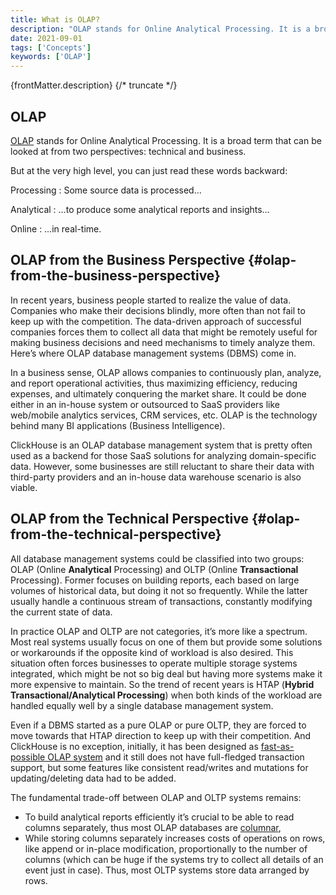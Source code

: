 ```yaml
---
title: What is OLAP?
description: "OLAP stands for Online Analytical Processing. It is a broad term that can be looked at from two perspectives: technical and business."
date: 2021-09-01
tags: ['Concepts']
keywords: ['OLAP']
---
```


{frontMatter.description}
{/* truncate */}

## OLAP

[OLAP](https://en.wikipedia.org/wiki/Online_analytical_processing) stands for Online Analytical Processing. It is a broad term that can be looked at from two perspectives: technical and business. 

But at the very high level, you can just read these words backward:

Processing
:   Some source data is processed…

Analytical
:   …to produce some analytical reports and insights…

Online
:   …in real-time.

## OLAP from the Business Perspective {#olap-from-the-business-perspective}

In recent years, business people started to realize the value of data. Companies who make their decisions blindly, more often than not fail to keep up with the competition. The data-driven approach of successful companies forces them to collect all data that might be remotely useful for making business decisions and need mechanisms to timely analyze them. Here’s where OLAP database management systems (DBMS) come in.

In a business sense, OLAP allows companies to continuously plan, analyze, and report operational activities, thus maximizing efficiency, reducing expenses, and ultimately conquering the market share. It could be done either in an in-house system or outsourced to SaaS providers like web/mobile analytics services, CRM services, etc. OLAP is the technology behind many BI applications (Business Intelligence).

ClickHouse is an OLAP database management system that is pretty often used as a backend for those SaaS solutions for analyzing domain-specific data. However, some businesses are still reluctant to share their data with third-party providers and an in-house data warehouse scenario is also viable.

## OLAP from the Technical Perspective {#olap-from-the-technical-perspective}

All database management systems could be classified into two groups: OLAP (Online **Analytical** Processing) and OLTP (Online **Transactional** Processing). Former focuses on building reports, each based on large volumes of historical data, but doing it not so frequently. While the latter usually handle a continuous stream of transactions, constantly modifying the current state of data.

In practice OLAP and OLTP are not categories, it’s more like a spectrum. Most real systems usually focus on one of them but provide some solutions or workarounds if the opposite kind of workload is also desired. This situation often forces businesses to operate multiple storage systems integrated, which might be not so big deal but having more systems make it more expensive to maintain. So the trend of recent years is HTAP (**Hybrid Transactional/Analytical Processing**) when both kinds of the workload are handled equally well by a single database management system.

Even if a DBMS started as a pure OLAP or pure OLTP, they are forced to move towards that HTAP direction to keep up with their competition. And ClickHouse is no exception, initially, it has been designed as [fast-as-possible OLAP system](https://clickhouse.com/docs/faq/general/why-clickhouse-is-so-fast) and it still does not have full-fledged transaction support, but some features like consistent read/writes and mutations for updating/deleting data had to be added.

The fundamental trade-off between OLAP and OLTP systems remains:

- To build analytical reports efficiently it’s crucial to be able to read columns separately, thus most OLAP databases are [columnar](https://clickhouse.com/docs/en/faq/general/columnar-database),
- While storing columns separately increases costs of operations on rows, like append or in-place modification, proportionally to the number of columns (which can be huge if the systems try to collect all details of an event just in case). Thus, most OLTP systems store data arranged by rows.

